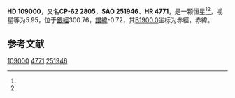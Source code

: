 {{Starbox begin
| name = HD 109000
}}
{{Starbox observe
| epoch = [[J2000.0|J2000.0]]
| constell = {{星座名待查}}<ref name=SIMBAD>{{cite web
 | url=http://simbad.u-strasbg.fr/simbad/sim-id?Ident=HR+4771
 | title=Pulsating variable Star
 | publisher=Centre de Données astronomiques de Strasbourg
 | work=SIMBAD
 | accessdate=2012-07-13
 | archive-date=2016-03-17
 | archive-url=https://web.archive.org/web/20160317073751/http://simbad.u-strasbg.fr/simbad/sim-id?Ident=HR+4771
 | dead-url=no
 }}</ref><ref name=DATA>{{cite web
 | url=http://vizier.u-strasbg.fr/viz-bin/VizieR-5?-out.add=.&-source=5050&-corr=PK=HR&-out.max=9999&HR=4771
 | title=VizieR Detailed Page
 | accessdate=2012-07-13
 | archive-date=2016-03-04
 | archive-url=https://web.archive.org/web/20160304202321/http://vizier.u-strasbg.fr/viz-bin/VizieR-5?-out.add=.&-source=5050&-corr=PK=HR&-out.max=9999&HR=4771
 | dead-url=no
 }}</ref>
| 星官 = 
| ra = {{RA|12|31|55.8}}<ref name=SIMBAD /><ref name=DATA />
| dec = {{DEC|-63|30|22}}<ref name=SIMBAD /><ref name=DATA />
| appmag_v = 5.95<ref name=SIMBAD /><ref name=DATA />
}}
{{Starbox character
| class = A8III<ref name=SIMBAD /><ref name=DATA />
| b-v = 0.27<ref name=SIMBAD /><ref name=DATA />
| u-b = <ref name=SIMBAD /><ref name=DATA />
| r-i = <ref name=SIMBAD /><ref name=DATA />
| variable = 
}}
{{Starbox astrometry
| radial_v = 
| prop_mo_ra = 4
| parallax = 
| p_error = 
}}
{{Starbox catalog
| names =CP-62 2805，[[SAO星表|SAO]] 251946，[[HD星表|HD]] 109000，[[HR星表|HR]] 4771}}
{{Starbox reference |Simbad=HR+4771}}
{{Starbox end}}

'''HD 109000'''，又名'''CP-62 2805'''，'''SAO 251946'''、'''HR 4771'''，是一颗恒星<ref name=SIMBAD /><ref name=DATA />，视星等为5.95，位于[[銀道座標系|銀經]]300.76，[[銀道座標系|銀緯]]-0.72，其[[B1900.0|B1900.0]]坐标为赤經{{RA|12|26|15.8}}，赤緯{{DEC|-62|-0.72|14}}。

== 参考文献 ==
{{reflist}}

{{star-stub}}

[[Category:HD和HDE天體|109000]]
[[Category:HR天體|4771]]
[[Category:SAO天體|251946]]